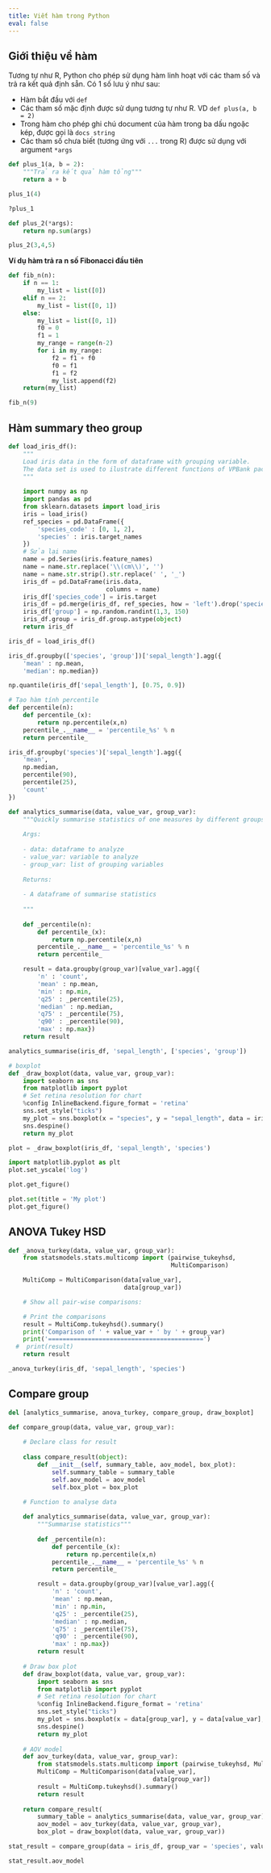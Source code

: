 ```yaml
---
title: Viết hàm trong Python
eval: false
---
```




## Giới thiệu về hàm

Tương tự như R, Python cho phép sử dụng hàm linh hoạt với các tham số và trả ra kết quả định sẵn. Có 1 số lưu ý như sau:

- Hàm bắt đầu với `def`
- Các tham số mặc định được sử dụng tương tự như R. VD `def plus(a, b = 2)`
- Trong hàm cho phép ghi chú document của hàm trong ba dấu ngoặc kép, được gọi là `docs string`
- Các tham số chưa biết (tương ứng với `...` trong R) được sử dụng với argument `*args`

```python
def plus_1(a, b = 2):
    """Trả ra kết quả hàm tổng"""
    return a + b
```

```python
plus_1(4)
```

```python
?plus_1
```

```python
def plus_2(*args):
    return np.sum(args)
```

```python
plus_2(3,4,5)
```

**Ví dụ hàm trả ra n số Fibonacci đầu tiên**

```python
def fib_n(n):
    if n == 1:
        my_list = list([0])
    elif n == 2:
        my_list = list([0, 1])
    else: 
        my_list = list([0, 1])
        f0 = 0
        f1 = 1
        my_range = range(n-2)
        for i in my_range:
            f2 = f1 + f0
            f0 = f1
            f1 = f2
            my_list.append(f2)
    return(my_list)
```

```python
fib_n(9)
```

## Hàm summary theo group

```python
def load_iris_df():
    """
    Load iris data in the form of dataframe with grouping variable.
    The data set is used to ilustrate different functions of VPBank package
    """
    
    import numpy as np
    import pandas as pd
    from sklearn.datasets import load_iris
    iris = load_iris()
    ref_species = pd.DataFrame({
        'species_code' : [0, 1, 2],
        'species' : iris.target_names
    })
    # Sửa lại name
    name = pd.Series(iris.feature_names)
    name = name.str.replace('\\(cm\\)', '')
    name = name.str.strip().str.replace(' ', '_')
    iris_df = pd.DataFrame(iris.data,
                           columns = name)
    iris_df['species_code'] = iris.target
    iris_df = pd.merge(iris_df, ref_species, how = 'left').drop('species_code', 1)
    iris_df['group'] = np.random.randint(1,3, 150)
    iris_df.group = iris_df.group.astype(object)
    return iris_df
```

```python
iris_df = load_iris_df()
```

```python
iris_df.groupby(['species', 'group'])['sepal_length'].agg({
    'mean' : np.mean,
    'median': np.median})
```

```python
np.quantile(iris_df['sepal_length'], [0.75, 0.9])
```

```python
# Tạo hàm tính percentile
def percentile(n):
    def percentile_(x):
        return np.percentile(x,n)
    percentile_.__name__ = 'percentile_%s' % n
    return percentile_
```

```python
iris_df.groupby('species')['sepal_length'].agg({
    'mean',
    np.median,
    percentile(90),
    percentile(25),
    'count'
})
```

```python
def analytics_summarise(data, value_var, group_var):
    """Quickly summarise statistics of one measures by different groups
    
    Args: 
    
    - data: dataframe to analyze
    - value_var: variable to analyze
    - group_var: list of grouping variables
    
    Returns:
    
    - A dataframe of summarise statistics
    
    """
    
    def _percentile(n):
        def percentile_(x):
            return np.percentile(x,n)
        percentile_.__name__ = 'percentile_%s' % n
        return percentile_

    result = data.groupby(group_var)[value_var].agg({
        'n' : 'count',
        'mean' : np.mean,
        'min' : np.min,
        'q25' : _percentile(25),
        'median' : np.median,
        'q75' : _percentile(75),
        'q90' : _percentile(90),
        'max' : np.max})
    return result
```


```python
analytics_summarise(iris_df, 'sepal_length', ['species', 'group'])
```

```python
# boxplot
def _draw_boxplot(data, value_var, group_var):
    import seaborn as sns
    from matplotlib import pyplot
    # Set retina resolution for chart
    %config InlineBackend.figure_format = 'retina'
    sns.set_style("ticks")
    my_plot = sns.boxplot(x = "species", y = "sepal_length", data = iris_df)
    sns.despine()     
    return my_plot
```

```python
plot = _draw_boxplot(iris_df, 'sepal_length', 'species')
```

```python
import matplotlib.pyplot as plt
plot.set_yscale('log')
```

```python
plot.get_figure()
```

```python
plot.set(title = 'My plot')
plot.get_figure()
```

## ANOVA Tukey HSD

```python
def _anova_turkey(data, value_var, group_var):   
    from statsmodels.stats.multicomp import (pairwise_tukeyhsd,
                                             MultiComparison)

    MultiComp = MultiComparison(data[value_var],
                                data[group_var])

    # Show all pair-wise comparisons:

    # Print the comparisons
    result = MultiComp.tukeyhsd().summary()
    print('Comparison of ' + value_var + ' by ' + group_var)
    print('===========================================')
  #  print(result)
    return result
```

```python
_anova_turkey(iris_df, 'sepal_length', 'species')
```

## Compare group

```python
del [analytics_summarise, anova_turkey, compare_group, draw_boxplot]
```

```python
def compare_group(data, value_var, group_var):
    
    # Declare class for result
    
    class compare_result(object):
        def __init__(self, summary_table, aov_model, box_plot):
            self.summary_table = summary_table
            self.aov_model = aov_model
            self.box_plot = box_plot

    # Function to analyse data
    
    def analytics_summarise(data, value_var, group_var):
        """Summarise statistics"""
   
        def _percentile(n):
            def percentile_(x):
                return np.percentile(x,n)
            percentile_.__name__ = 'percentile_%s' % n
            return percentile_

        result = data.groupby(group_var)[value_var].agg({
            'n' : 'count',
            'mean' : np.mean,
            'min' : np.min,
            'q25' : _percentile(25),
            'median' : np.median,
            'q75' : _percentile(75),
            'q90' : _percentile(90),
            'max' : np.max})
        return result
    
    # Draw box plot
    def draw_boxplot(data, value_var, group_var):
        import seaborn as sns
        from matplotlib import pyplot
        # Set retina resolution for chart
        %config InlineBackend.figure_format = 'retina'
        sns.set_style("ticks")
        my_plot = sns.boxplot(x = data[group_var], y = data[value_var], data = data)
        sns.despine()     
        return my_plot
    
    # AOV model
    def aov_turkey(data, value_var, group_var):
        from statsmodels.stats.multicomp import (pairwise_tukeyhsd, MultiComparison)
        MultiComp = MultiComparison(data[value_var],
                                        data[group_var])
        result = MultiComp.tukeyhsd().summary()
        return result     
    
    return compare_result(
        summary_table = analytics_summarise(data, value_var, group_var),
        aov_model = aov_turkey(data, value_var, group_var),
        box_plot = draw_boxplot(data, value_var, group_var))
```

```python
stat_result = compare_group(data = iris_df, group_var = 'species', value_var = 'sepal_length')
```

```python
stat_result.aov_model
```

